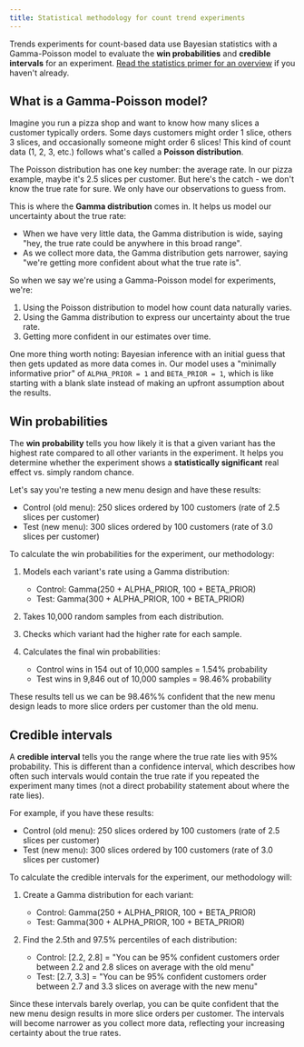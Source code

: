 ```yaml
---
title: Statistical methodology for count trend experiments
---
```


Trends experiments for count-based data use Bayesian statistics with a Gamma-Poisson model to evaluate the **win probabilities** and **credible intervals** for an experiment. [Read the statistics primer for an overview](/docs/experiments/statistics-primer) if you haven't already.

## What is a Gamma-Poisson model?

Imagine you run a pizza shop and want to know how many slices a customer typically orders. Some days customers might order 1 slice, others 3 slices, and occasionally someone might order 6 slices! This kind of count data (1, 2, 3, etc.) follows what's called a **Poisson distribution**.

The Poisson distribution has one key number: the average rate. In our pizza example, maybe it's 2.5 slices per customer. But here's the catch - we don't know the true rate for sure. We only have our observations to guess from.

This is where the **Gamma distribution** comes in. It helps us model our uncertainty about the true rate:

- When we have very little data, the Gamma distribution is wide, saying "hey, the true rate could be anywhere in this broad range".
- As we collect more data, the Gamma distribution gets narrower, saying "we're getting more confident about what the true rate is".

So when we say we're using a Gamma-Poisson model for experiments, we're:

1. Using the Poisson distribution to model how count data naturally varies.
2. Using the Gamma distribution to express our uncertainty about the true rate.
3. Getting more confident in our estimates over time.

One more thing worth noting: Bayesian inference with an initial guess that then gets updated as more data comes in. Our model uses a "minimally informative prior" of `ALPHA_PRIOR = 1` and `BETA_PRIOR = 1`, which is like starting with a blank slate instead of making an upfront assumption about the results.

## Win probabilities

The **win probability** tells you how likely it is that a given variant has the highest rate compared to all other variants in the experiment. It helps you determine whether the experiment shows a **statistically significant** real effect vs. simply random chance.

Let's say you're testing a new menu design and have these results:

- Control (old menu): 250 slices ordered by 100 customers (rate of 2.5 slices per customer)
- Test (new menu): 300 slices ordered by 100 customers (rate of 3.0 slices per customer)

To calculate the win probabilities for the experiment, our methodology:

1. Models each variant's rate using a Gamma distribution:
	- Control: Gamma(250 + ALPHA_PRIOR, 100 + BETA_PRIOR)
	- Test: Gamma(300 + ALPHA_PRIOR, 100 + BETA_PRIOR)

2. Takes 10,000 random samples from each distribution.

3. Checks which variant had the higher rate for each sample.

4. Calculates the final win probabilities:
	- Control wins in 154 out of 10,000 samples = 1.54% probability
	- Test wins in 9,846 out of 10,000 samples = 98.46% probability

These results tell us we can be 98.46%% confident that the new menu design leads to more slice orders per customer than the old menu.

## Credible intervals

A **credible interval** tells you the range where the true rate lies with 95% probability. This is different than a confidence interval, which describes how often such intervals would contain the true rate if you repeated the experiment many times (not a direct probability statement about where the rate lies).

For example, if you have these results:

- Control (old menu): 250 slices ordered by 100 customers (rate of 2.5 slices per customer)
- Test (new menu): 300 slices ordered by 100 customers (rate of 3.0 slices per customer)

To calculate the credible intervals for the experiment, our methodology will:

1. Create a Gamma distribution for each variant:
	- Control: Gamma(250 + ALPHA_PRIOR, 100 + BETA_PRIOR)
	- Test: Gamma(300 + ALPHA_PRIOR, 100 + BETA_PRIOR)

2. Find the 2.5th and 97.5% percentiles of each distribution:
	- Control: [2.2, 2.8] = "You can be 95% confident customers order between 2.2 and 2.8 slices on average with the old menu"
	- Test: [2.7, 3.3] = "You can be 95% confident customers order between 2.7 and 3.3 slices on average with the new menu"

Since these intervals barely overlap, you can be quite confident that the new menu design results in more slice orders per customer. The intervals will become narrower as you collect more data, reflecting your increasing certainty about the true rates.